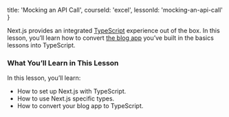 
  title: 'Mocking an API Call',
  courseId: 'excel',
  lessonId: 'mocking-an-api-call'
}

Next.js provides an integrated [TypeScript](https://www.typescriptlang.org/) experience out of the box. In this lesson, you’ll learn how to convert [the blog app](https://next-learn-starter.now.sh/) you’ve built in the basics lessons into TypeScript.

### What You’ll Learn in This Lesson

In this lesson, you’ll learn:

- How to set up Next.js with TypeScript.
- How to use Next.js specific types.
- How to convert your blog app to TypeScript.

